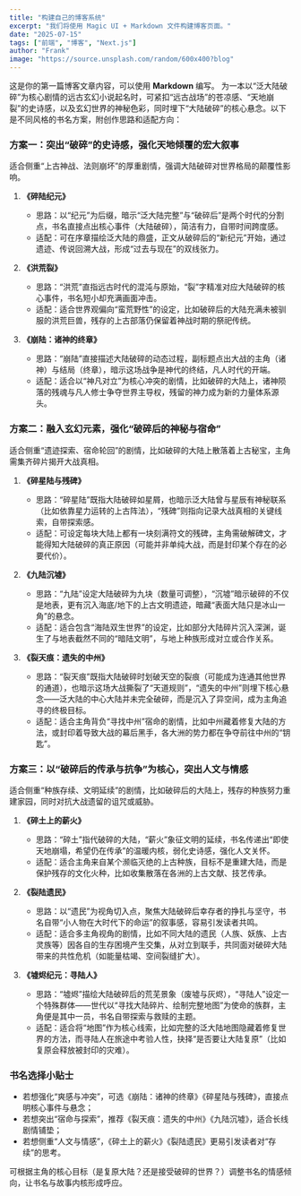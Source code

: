 ```yaml
---
title: "构建自己的博客系统"
excerpt: "我们将使用 Magic UI + Markdown 文件构建博客页面。"
date: "2025-07-15"
tags: ["前端", "博客", "Next.js"]
author: "Frank"
image: "https://source.unsplash.com/random/600x400?blog"
---
```


这是你的第一篇博客文章内容，可以使用 **Markdown** 编写。
为一本以“泛大陆破碎”为核心剧情的远古玄幻小说起名时，可紧扣“远古战场”的苍凉感、“天地崩裂”的史诗感，以及玄幻世界的神秘色彩，同时埋下“大陆破碎”的核心悬念。以下是不同风格的书名方案，附创作思路和适配方向：


### **方案一：突出“破碎”的史诗感，强化天地倾覆的宏大叙事**

适合侧重“上古神战、法则崩坏”的厚重剧情，强调大陆破碎对世界格局的颠覆性影响。

1. **《碎陆纪元》**  
   - 思路：以“纪元”为后缀，暗示“泛大陆完整”与“破碎后”是两个时代的分割点，书名直接点出核心事件（大陆破碎），简洁有力，自带时间跨度感。  
   - 适配：可在序章描绘泛大陆的鼎盛，正文从破碎后的“新纪元”开始，通过遗迹、传说回溯大战，形成“过去与现在”的双线张力。

2. **《洪荒裂》**  
   - 思路：“洪荒”直指远古时代的混沌与原始，“裂”字精准对应大陆破碎的核心事件，书名短小却充满画面冲击。  
   - 适配：适合世界观偏向“蛮荒野性”的设定，比如破碎后的大陆充满未被驯服的洪荒巨兽，残存的上古部落仍保留着神战时期的祭祀传统。

3. **《崩陆：诸神的终章》**  
   - 思路：“崩陆”直接描述大陆破碎的动态过程，副标题点出大战的主角（诸神）与结局（终章），暗示这场战争是神代的终结，凡人时代的开端。  
   - 适配：适合以“神凡对立”为核心冲突的剧情，比如破碎的大陆上，诸神陨落的残魂与凡人修士争夺世界主导权，残留的神力成为新的力量体系源头。


### **方案二：融入玄幻元素，强化“破碎后的神秘与宿命”**
适合侧重“遗迹探索、宿命轮回”的剧情，比如破碎的大陆上散落着上古秘宝，主角需集齐碎片揭开大战真相。

1. **《碎星陆与残碑》**  
   - 思路：“碎星陆”既指大陆破碎如星屑，也暗示泛大陆曾与星辰有神秘联系（比如依靠星力运转的上古阵法），“残碑”则指向记录大战真相的关键线索，自带探索感。  
   - 适配：可设定每块大陆上都有一块刻满符文的残碑，主角需破解碑文，才能得知大陆破碎的真正原因（可能并非单纯大战，而是封印某个存在的必要代价）。

2. **《九陆沉墟》**  
   - 思路：“九陆”设定大陆破碎为九块（数量可调整），“沉墟”暗示破碎的不仅是地表，更有沉入海底/地下的上古文明遗迹，暗藏“表面大陆只是冰山一角”的悬念。  
   - 适配：适合包含“海陆双生世界”的设定，比如部分大陆碎片沉入深渊，诞生了与地表截然不同的“暗陆文明”，与地上种族形成对立或合作关系。

3. **《裂天痕：遗失的中州》**  
   - 思路：“裂天痕”既指大陆破碎时划破天空的裂痕（可能成为连通其他世界的通道），也暗示这场大战撕裂了“天道规则”，“遗失的中州”则埋下核心悬念——泛大陆的中心大陆并未完全破碎，而是沉入了异空间，成为主角追寻的终极目标。  
   - 适配：适合主角背负“寻找中州”宿命的剧情，比如中州藏着修复大陆的方法，或封印着导致大战的幕后黑手，各大洲的势力都在争夺前往中州的“钥匙”。


### **方案三：以“破碎后的传承与抗争”为核心，突出人文与情感**
适合侧重“种族存续、文明延续”的剧情，比如破碎后的大陆上，残存的种族努力重建家园，同时对抗大战遗留的诅咒或威胁。

1. **《碎土上的薪火》**  
   - 思路：“碎土”指代破碎的大陆，“薪火”象征文明的延续，书名传递出“即使天地崩塌，希望仍在传承”的温暖内核，弱化史诗感，强化人文关怀。  
   - 适配：适合主角来自某个濒临灭绝的上古种族，目标不是重建大陆，而是保护残存的文化火种，比如收集散落在各洲的上古文献、技艺传承。

2. **《裂陆遗民》**  
   - 思路：以“遗民”为视角切入点，聚焦大陆破碎后幸存者的挣扎与坚守，书名自带“小人物在大时代下的命运”的叙事感，容易引发读者共鸣。  
   - 适配：适合多主角视角的剧情，比如不同大陆的遗民（人族、妖族、上古灵族等）因各自的生存困境产生交集，从对立到联手，共同面对破碎大陆带来的共性危机（如能量枯竭、空间裂缝扩大）。

3. **《墟烬纪元：寻陆人》**  
   - 思路：“墟烬”描绘大陆破碎后的荒芜景象（废墟与灰烬），“寻陆人”设定一个特殊群体——世代以“寻找大陆碎片、绘制完整地图”为使命的族群，主角便是其中一员，书名自带探索与救赎的主题。  
   - 适配：适合将“地图”作为核心线索，比如完整的泛大陆地图隐藏着修复世界的方法，而寻陆人在旅途中考验人性，抉择“是否要让大陆复原”（比如复原会释放被封印的灾难）。


### **书名选择小贴士**
- 若想强化“爽感与冲突”，可选《崩陆：诸神的终章》《碎星陆与残碑》，直接点明核心事件与悬念；  
- 若想突出“宿命与探索”，推荐《裂天痕：遗失的中州》《九陆沉墟》，适合长线剧情铺垫；  
- 若想侧重“人文与情感”，《碎土上的薪火》《裂陆遗民》更易引发读者对“存续”的思考。  

可根据主角的核心目标（是复原大陆？还是接受破碎的世界？）调整书名的情感倾向，让书名与故事内核形成呼应。
